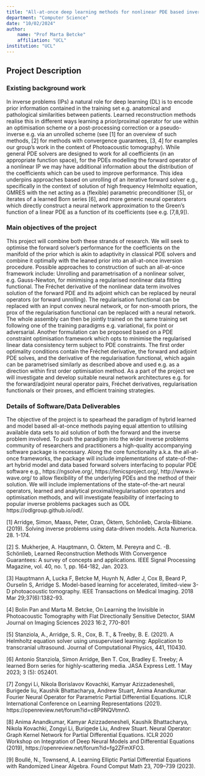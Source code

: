 ```yaml
---
title: "All-at-once deep learning methods for nonlinear PDE based inverse problems"
department: "Computer Science"
date: "10/02/2024"
author: 
    name: "Prof Marta Betcke"
    affiliation: "UCL"
institution: "UCL"
---
```

## Project Description

### Existing background work

In inverse problems (IPs) a natural role for deep learning (DL) is to encode prior information contained in the training set e.g. anatomical and pathological similarities between patients. Learned reconstruction methods realise this in different ways learning a prior/proximal operator for use within an optimisation scheme or a post-processing correction or a pseudo-inverse e.g. via an unrolled scheme (see [1] for an overview of such methods, [2] for methods with convergence guarantees, [3, 4] for examples our group’s work in the context of Photoacoustic tomography).
While general PDE solvers are designed to work for all coefficients (in an appropriate function space), for the PDEs modelling the forward operator of a nonlinear IP we may have additional information about the distribution of the coefficients which can be used to improve performance. This idea underpins approaches based on unrolling of an iterative forward solver e.g., specifically in the context of solution of high frequency Helmholtz equation, GMRES with the net acting as a (flexible) parametric preconditioner [5], or iterates of a learned Born series [6], and more generic neural operators which directly construct a neural network approximation to the Green’s function of a linear PDE as a function of its coefficients (see e.g. [7,8,9]).

### Main objectives of the project

This project will combine both these strands of research. We will seek to optimise the forward solver’s performance for the coefficients on the manifold of the prior which is akin to adaptivity in classical PDE solvers and combine it optimally with the leaned prior into an all-at-once inversion procedure. 
Possible approaches to construction of such an all-at-once framework include: 
Unrolling and parametrisation of a nonlinear solver, e.g. Gauss-Newton, for minimising a regularised nonlinear data fitting functional. The Fréchet derivative of the nonlinear data term involves solution of the forward PDE and its adjoint which can be replaced by neural operators (or forward unrolling). The regularisation functional can be replaced with an input convex neural network, or for non-smooth priors, the prox of the regularisation functional can be replaced with a neural network. The whole assembly can then be jointly trained on the same training set following one of the training paradigms e.g. variational, fix point or adversarial. 
Another formulation can be proposed based on a PDE constraint optimisation framework which opts to minimise the regularised linear data consistency term subject to PDE constraints. The first order optimality conditions contain the Fréchet derivative, the forward and adjoint PDE solves, and the derivative of the regularisation functional, which again can be parametrised similarly as described above and used e.g. as a direction within first order optimisation method.
As a part of the project we will investigate and develop suitable neural network architectures e.g. for the forward/adjoint neural operator pairs, Fréchet derivatives, regularisation functionals or their proxes, and efficient training strategies. 

### Details of Software/Data Deliverables

The objective of the project is to spearhead the paradigm of hybrid learned and model based all-at-once methods paying equal attention to utilising available data sets to aid solution of both the forward and the inverse problem involved.
To push the paradigm into the wider inverse problems community of researchers and practitioners a high-quality accompanying software package is necessary. Along the core functionality a.k.a. the all-at-once frameworks, the package will include implementations of state-of-the-art hybrid model and data based forward solvers interfacing to popular PDE software e.g., https://ngsolve.org/, https://fenicsproject.org/, http://www.k-wave.org/ to allow flexibility of the underlying PDEs and the method of their solution. We will include implementations of the state-of-the-art neural operators, learned and analytical proximal/regularisation operators and optimisation methods, and will investigate feasibility of interfacing to popular inverse problems packages such as ODL https://odlgroup.github.io/odl/. 

[1] Arridge, Simon, Maass, Peter, Ozan, Öktem, Schönlieb, Carola-Bibiane. (2019). Solving inverse problems using data-driven models. Acta Numerica. 28. 1-174. 

[2] S. Mukherjee, A. Hauptmann, O. Öktem, M. Pereyra and C. -B. Schönlieb, Learned Reconstruction Methods With Convergence Guarantees: A survey of concepts and applications. IEEE Signal Processing Magazine, vol. 40, no. 1, pp. 164-182, Jan. 2023.

[3] Hauptmann A, Lucka F, Betcke M, Huynh N, Adler J, Cox B, Beard P, Ourselin S, Arridge S. Model-based learning for accelerated, limited-view 3-D photoacoustic tomography. IEEE Transactions on Medical Imaging. 2018 Mar 29;37(6):1382-93.

[4] Bolin Pan and Marta M. Betcke, On Learning the Invisible in Photoacoustic Tomography with Flat Directionally Sensitive Detector, SIAM Journal on Imaging Sciences 2023 16:2, 770-801

[5] Stanziola, A., Arridge, S. R., Cox, B. T., & Treeby, B. E. (2021). A Helmholtz equation solver using unsupervised learning: Application to transcranial ultrasound. Journal of Computational Physics, 441, 110430.

[6] Antonio Stanziola, Simon Arridge, Ben T. Cox, Bradley E. Treeby; A learned Born series for highly-scattering media. JASA Express Lett. 1 May 2023; 3 (5): 052401. 

[7] Zongyi Li, Nikola Borislavov Kovachki, Kamyar Azizzadenesheli, Burigede liu, Kaushik Bhattacharya, Andrew Stuart, Anima Anandkumar. Fourier Neural Operator for Parametric Partial Differential Equations. ICLR International Conference on Learning Representations (2021). https://openreview.net/forum?id=c8P9NQVtmnO.

[8] Anima Anandkumar, Kamyar Azizzadenesheli, Kaushik Bhattacharya, Nikola Kovachki, Zongyi Li, Burigede Liu, Andrew Stuart. Neural Operator: Graph Kernel Network for Partial Differential Equations. ICLR 2020 Workshop on Integration of Deep Neural Models and Differential Equations (2019), https://openreview.net/forum?id=fg2ZFmXFO3.

[9] Boullé, N., Townsend, A. Learning Elliptic Partial Differential Equations with Randomized Linear Algebra. Found Comput Math 23, 709–739 (2023). 
